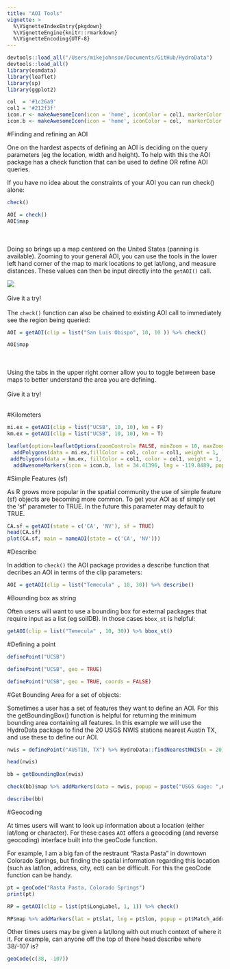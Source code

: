 ```yaml
---
title: "AOI Tools"
vignette: >
  %\VignetteIndexEntry{pkgdown}
  %\VignetteEngine{knitr::rmarkdown}
  %\VignetteEncoding{UTF-8}
---
```


```r
devtools::load_all("/Users/mikejohnson/Documents/GitHub/HydroData")
devtools::load_all()
library(osmdata)
library(leaflet)
library(sp)
library(ggplot2)

col  = '#1c26a9'
col1 = '#212f3f'
icon.r <- makeAwesomeIcon(icon = 'home', iconColor = col1, markerColor = 'gray')
icon.b <- makeAwesomeIcon(icon = 'home', iconColor = col,  markerColor = 'gray')
```

#Finding and refining an AOI

One on the hardest aspects of defining an AOI is deciding on the query parameters (eg the location, width and height). To help with this the AOI package has a check function that can be used to define OR refine AOI queries.

If you have no idea about the constraints of your AOI you can run check() alone:

```r
check()
```

```r
AOI = check()
AOI$map
```

<br>
<br>
Doing so brings up a map centered on the United States (panning is available). Zooming to your general AOI, you can use the tools in the lower left hand corner of the map to mark locations to get lat/long, and measure distances. These values can then be input directly into the `getAOI()` call. 

![](./imgs/search.gif)
<br>
<br>
Give it a try!
<br>
<br>
The `check()` function can also be chained to existing AOI call to immediately see the region being queried:
<br>
```r
AOI = getAOI(clip = list("San Luis Obispo", 10, 10 )) %>% check()
```

```r
AOI$map
```
<br>
<br>
Using the tabs in the upper right corner allow you to toggle between base maps to better understand the area you are defining. 
<br>
<br>
Give it a try!
<br>
<br>

#Kilometers 

```r
mi.ex = getAOI(clip = list("UCSB", 10, 10), km = F)
km.ex = getAOI(clip = list("UCSB", 10, 10), km = T)
```

```r
leaflet(option=leafletOptions(zoomControl= FALSE, minZoom = 10, maxZoom = 4)) %>% addProviderTiles(providers$CartoDB.Positron) %>% 
  addPolygons(data = mi.ex,fillColor = col, color = col1, weight = 1, label = "miles") %>% 
 addPolygons(data = km.ex, fillColor = col1, color = col1, weight = 1, label = "kilometers") %>% 
  addAwesomeMarkers(icon = icon.b, lat = 34.41396, lng = -119.8489, popup = 'UCSB')

```

#Simple Features (sf)

As R grows more popular in the spatial community the use of simple feature (sf) objects are becoming more common. To get your AOI as sf simply set the 'sf' parameter to TRUE. In the future this parameter may default to TRUE.

```r
CA.sf = getAOI(state = c('CA', 'NV'), sf = TRUE)
head(CA.sf)
plot(CA.sf, main = nameAOI(state = c('CA', 'NV')))
```

#Describe

In addtion to `check()` the AOI package provides a describe function that decribes an AOI in terms of the clip parameters:

```r

AOI = getAOI(clip = list("Temecula" , 10, 30)) %>% describe()

```

#Bounding box as string

Often users will want to use a bounding box for external packages that require input as a list (eg soilDB). In those cases `bbox_st` is helpful:

```r
getAOI(clip = list("Temecula" , 10, 30)) %>% bbox_st()
```

#Defining a point

```r
definePoint("UCSB")
```

```r
definePoint("UCSB", geo = TRUE)
```

```r
definePoint("UCSB", geo = TRUE, coords = FALSE)
```

#Get Bounding Area for a set of objects:

Sometimes a user has a set of features they want to define an AOI. For this the getBoundingBox() function is helpful for returning the minimum bounding area containing all features. In this example we will use the HydroData package to find the 20 USGS NWIS stations nearest Austin TX, and use these to define our AOI. 

```r

nwis = definePoint("AUSTIN, TX") %>% HydroData::findNearestNWIS(n = 20)

head(nwis)

bb = getBoundingBox(nwis)

check(bb)$map %>% addMarkers(data = nwis, popup = paste("USGS Gage: ",nwis$site_no)) 

```

```r
describe(bb)
```

#Geocoding

At times users will want to look up information about a location (either lat/long or character). For these cases `AOI` offers a geocoding (and reverse geocoding) interface built into the geoCode function.

For example, I am a big fan of the restraunt "Rasta Pasta" in downtown Colorado Springs, but finding the spatial information regarding this location (such as lat/lon, address, city, ect) can be difficult. For this the geoCode function can be handy.

```r
pt = geoCode("Rasta Pasta, Colorado Springs")
print(pt)

RP = getAOI(clip = list(pt$LongLabel, 1, 1)) %>% check()

RP$map %>% addMarkers(lat = pt$lat, lng = pt$lon, popup = pt$Match_addr)
```

Other times users may be given a lat/long with out much context of where it it. For example, can anyone off the top of there head describe where 38/-107 is?

```r
geoCode(c(38, -107))
```
